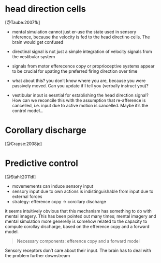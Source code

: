 # head direction cells

[@Taube:2007fk]

- mental simulation cannot just er-use the state used in sensory inference, because the velocity is fed to the head directino cells. The brain would get confused

- directinal signal is not just a simple integration of velocity signals from the vestibular system
- signals from motor efferecence copy or proprioceptive systems appear to be crucial for upating the preferred firing direction over time
- what about this? you don't know where you are, because you were passively moved. Can you update if I tell you (verbally instruct you)?
- vestibular input is eesntial for establishing the head direction signal? How can we reconcile this with the assumption that re-afference is cancelled, i.e. input due to active motion is cancelled. Maybe it's the control model...

# Corollary discharge
[@Crapse:2008jc]


# Predictive control 
[@Stahl:2011dl]


- movemements can induce sensory input
- sensory input due to own actions is indistinguishable from input due to external forces
- strategy: efference copy -> corollary discharge

it seems intuitively obvious that this mechanism has something to do with mental imagery.
This has been pointed out many times; mental imagery and mental simulation more generelly is somehow related to the capacity to compute corollay discharge, based on the efference copy and a forward model.

> Necessary components:  efference copy and a forward model

Sensory receptors don't care about their input. The brain has to deal with the problem further downstream
